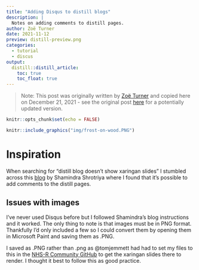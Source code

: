 ```yaml
---
title: "Adding Disqus to distill blogs"
description: |
  Notes on adding comments to distill pages.
author: Zoë Turner
date: 2021-11-12
preview: distill-preview.png
categories:
  - tutorial
  - discus
output:
  distill::distill_article:
    toc: true
    toc_float: true
---
```


> Note: This post was originally written by [Zoë Turner](https://lextuga007.github.io/PhilosopherAnalyst/) and copied here on December 21, 2021 - see the original post [here](https://lextuga007.github.io/PhilosopherAnalyst/posts/2021-01-31-adding-disqus-to-distill-blogs/) for a potentially updated version.

```r
knitr::opts_chunk$set(echo = FALSE)
```

```r
knitr::include_graphics("img/frost-on-wood.PNG")
```

# Inspiration

When searching for "distill blog doesn't show xaringan slides" I stumbled across this [blog](https://www.shamindras.com/posts/2019-07-31-shrotriya2019distillpt2/) by Shamindra Shrotriya where I found that it's possible to add comments to the distill pages. 

## Issues with images

I've never used Disqus before but I followed Shamindra's blog instructions and it worked. The only thing to note is that images must be in PNG format. Thankfully I'd only included a few so I could convert them by opening them in Microsoft Paint and saving them as .PNG. 

I saved as .PNG rather than .png as @tomjemmett had had to set my files to this in the [NHS-R Community GitHub](https://github.com/nhs-r-community/Conference_2020/commit/523e51b1b7fbb3c6a0de6b88dcd27dda6cc0e5d3) to get the xaringan slides there to render. I thought it best to follow this as good practice.